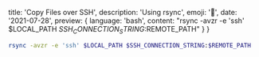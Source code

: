  title: 'Copy Files over SSH',
  description: 'Using rsync',
  emoji: '📂',
  date: '2021-07-28',
  preview: {
    language: 'bash',
    content: "rsync -avzr -e 'ssh' $LOCAL_PATH $SSH_CONNECTION_STRING:$REMOTE_PATH"
  }
}

```bash BASH
rsync -avzr -e 'ssh' $LOCAL_PATH $SSH_CONNECTION_STRING:$REMOTE_PATH
```
